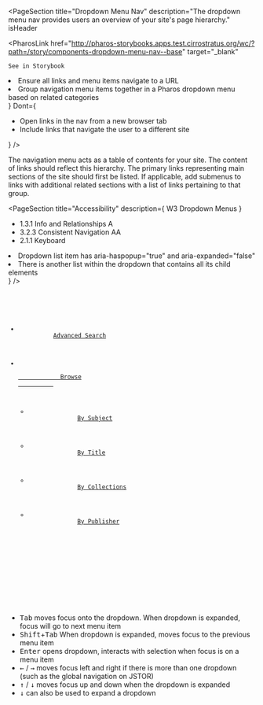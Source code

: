 
<PageSection
  title="Dropdown Menu Nav"
  description="The dropdown menu nav provides users an overview of your site's page hierarchy."
  isHeader
>
  <PharosLink
    href="http://pharos-storybooks.apps.test.cirrostratus.org/wc/?path=/story/components-dropdown-menu-nav--base"
    target="_blank"
  >
    See in Storybook
  </PharosLink>
</PageSection>

<PageSection
  title="Usage"
  description="Dropdown menu navs include a list of links that move users between sections of the application."
/>

<PageSection title="Best Practices">
  <BestPractices
    Do={
      <ul>
        <li>Ensure all links and menu items navigate to a URL</li>
        <li>
          Group navigation menu items together in a Pharos dropdown menu based on related categories
        </li>
      </ul>
    }
    Dont={
      <ul>
        <li>Open links in the nav from a new browser tab</li>
        <li>Include links that navigate the user to a different site</li>
      </ul>
    }
  />
</PageSection>

<PageSection title="Content guidelines">
  <p>
    The navigation menu acts as a table of contents for your site. The content of links should
    reflect this hierarchy. The primary links representing main sections of the site should first be
    listed. If applicable, add submenus to links with additional related sections with a list of
    links pertaining to that group.
  </p>
</PageSection>

<PageSection
  title="Accessibility"
  description={
    <PharosLink href="https://www.w3.org/WAI/tutorials/menus/flyout/">W3 Dropdown Menus</PharosLink>
  }
>
  <PageSection subSectionLevel={1} title="Relevant WCAG Guidelines">
    <ul>
      <li>
        <PharosLink href="https://www.w3.org/WAI/WCAG21/Understanding/info-and-relationships.html">
          1.3.1 Info and Relationships A
        </PharosLink>
      </li>
      <li>
        <PharosLink href="https://www.w3.org/WAI/WCAG21/Understanding/consistent-navigation">
          3.2.3 Consistent Navigation AA
        </PharosLink>
      </li>
      <li>
        <PharosLink href="https://www.w3.org/WAI/WCAG21/Understanding/keyboard">
          2.1.1 Keyboard
        </PharosLink>
      </li>
    </ul>
  </PageSection>
  <PageSection
    subSectionLevel={1}
    title="Importance"
    description="Dropdowns all users to better understand how menu items are related based on their grouping"
  />
  <PageSection
    subSectionLevel={1}
    title="Visual expectations"
    description="Dropdowns include some indication that they are expandable/interactable"
  />
  <PageSection
    subSectionLevel={1}
    title="Code expectations"
    description={
      <ul>
        <li>Dropdown list item has aria-haspopup="true" and aria-expanded="false"</li>
        <li>There is another list within the dropdown that contains all its child elements</li>
      </ul>
    }
  />
  <code>
    <nav role="navigation" aria-label="global">
      <ul>
        <li>
          <a href="...">Advanced Search</a>
        </li>
        <li className="...">
          <a href="..." aria-haspopup="true" aria-expanded="false">
            Browse
          </a>
          <ul>
            <li>
              <a href="...">By Subject</a>
            </li>
            <li>
              <a href="...">By Title</a>
            </li>
            <li>
              <a href="...">By Collections</a>
            </li>
            <li>
              <a href="...">By Publisher</a>
            </li>
          </ul>
        </li>
      </ul>
    </nav>
  </code>
  <PageSection subSectionLevel={1} title="Expected actions">
    <PageSection
      subSectionLevel={2}
      title="Screen reader"
      description='Reads "dropdown name, collapsed, menu item"'
    />
    <PageSection subSectionLevel={2} title="Keyboard">
      <ul>
        <li>
          <kbd>Tab</kbd> moves focus onto the dropdown. When dropdown is expanded, focus will go to
          next menu item
        </li>
        <li>
          <kbd>Shift</kbd>+<kbd>Tab</kbd> When dropdown is expanded, moves focus to the previous
          menu item
        </li>
        <li>
          <kbd>Enter</kbd> opens dropdown, interacts with selection when focus is on a menu item
        </li>
        <li>
          <kbd>←</kbd> / <kbd>→</kbd> moves focus left and right if there is more than one dropdown
          (such as the global navigation on JSTOR)
        </li>
        <li>
          <kbd>↑</kbd> / <kbd>↓</kbd> moves focus up and down when the dropdown is expanded
        </li>
        <li>
          <kbd>↓</kbd> can also be used to expand a dropdown
        </li>
      </ul>
    </PageSection>
  </PageSection>
</PageSection>
